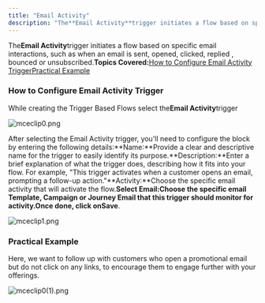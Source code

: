 ```yaml
---
title: "Email Activity"
description: "The**Email Activity**trigger initiates a flow based on specific email interactions, such as when an email is sent, opened, clicked, replied , bounced"
---
```


The**Email Activity**trigger initiates a flow based on specific email interactions, such as when an email is sent, opened, clicked, replied , bounced or unsubscribed.**Topics Covered:**[How to Configure Email Activity Trigger](https://support.salesmate.io/hc/en-us/articles/37780050890905-Email-Activity#h_01J81V2290RZ116QRSCZEYF6GV)[Practical Example](https://support.salesmate.io/hc/en-us/articles/37780050890905-Email-Activity#h_01J8203DX4539T3J5RY4B379WS)

### How to Configure Email Activity Trigger

While creating the Trigger Based Flows select the**Email Activity**trigger

![mceclip0.png](./images/mceclip0-9.png)

After selecting the Email Activity trigger, you'll need to configure the block by entering the following details:**Name:**Provide a clear and descriptive name for the trigger to easily identify its purpose.**Description:**Enter a brief explanation of what the trigger does, describing how it fits into your flow. For example, "This trigger activates when a customer opens an email, prompting a follow-up action."**Activity:**Choose the specific email activity that will activate the flow.**Select Email:**Choose the specific email Template, Campaign or Journey Email that this trigger should monitor for activity.Once done, click on**Save**.

![mceclip1.png](./images/mceclip1-9.png)

### Practical Example

Here, we want to follow up with customers who open a promotional email but do not click on any links, to encourage them to engage further with your offerings.

![mceclip0(1).png](./images/mceclip01-7.png)
